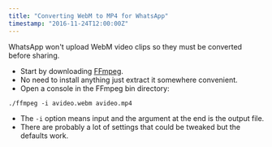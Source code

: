 ```yaml
---
title: "Converting WebM to MP4 for WhatsApp"
timestamp: "2016-11-24T12:00:00Z"
---
```


WhatsApp won't upload WebM video clips so they must be converted before sharing.

-   Start by downloading [FFmpeg](https://www.ffmpeg.org/download.html).
-   No need to install anything just extract it somewhere convenient.
-   Open a console in the FFmpeg bin directory:

`./ffmpeg -i avideo.webm avideo.mp4`

-   The `-i` option means input and the argument at the end is the output file.
-   There are probably a lot of settings that could be tweaked but the defaults work.
